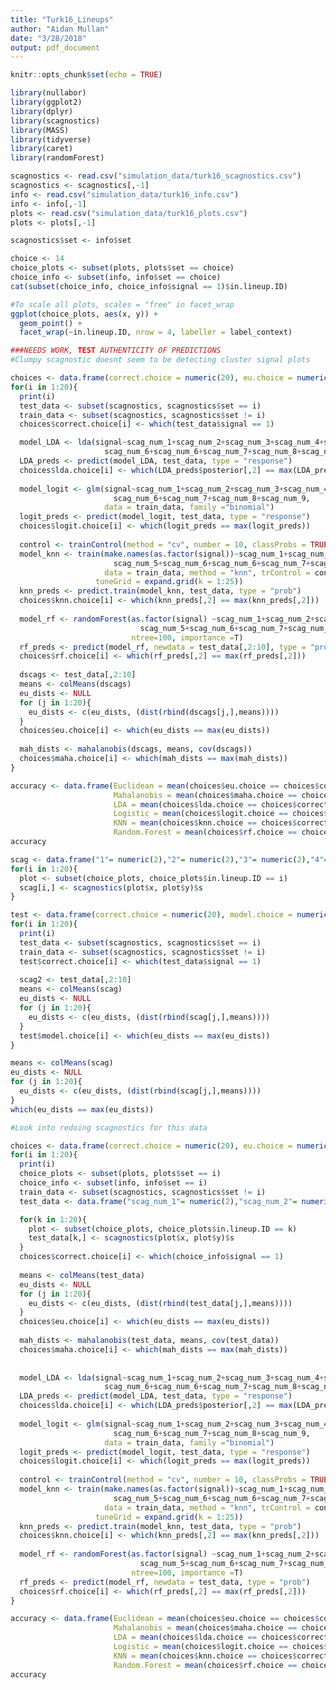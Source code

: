 ```yaml
---
title: "Turk16_Lineups"
author: "Aidan Mullan"
date: "3/28/2018"
output: pdf_document
---
```


```r
knitr::opts_chunk$set(echo = TRUE)
```

```r
library(nullabor)
library(ggplot2)
library(dplyr)
library(scagnostics)
library(MASS)
library(tidyverse)
library(caret)
library(randomForest)

scagnostics <- read.csv("simulation_data/turk16_scagnostics.csv")
scagnostics <- scagnostics[,-1]
info <- read.csv("simulation_data/turk16_info.csv")
info <- info[,-1]
plots <- read.csv("simulation_data/turk16_plots.csv")
plots <- plots[,-1]

scagnostics$set <- info$set
```

```r
choice <- 14
choice_plots <- subset(plots, plots$set == choice)
choice_info <- subset(info, info$set == choice)
cat(subset(choice_info, choice_info$signal == 1)$in.lineup.ID)

#To scale all plots, scales = "free" in facet_wrap
ggplot(choice_plots, aes(x, y)) +
  geom_point() +
  facet_wrap(~in.lineup.ID, nrow = 4, labeller = label_context) 
```



```r
###NEEDS WORK, TEST AUTHENTICITY OF PREDICTIONS
#Clumpy scagnostic doesnt seem to be detecting cluster signal plots

choices <- data.frame(correct.choice = numeric(20), eu.choice = numeric(20), maha.choice = numeric(20), rf.choice = numeric(20), knn.choice = numeric(20), lda.choice = numeric(20), logit.choice = numeric(20))
for(i in 1:20){
  print(i)
  test_data <- subset(scagnostics, scagnostics$set == i)
  train_data <- subset(scagnostics, scagnostics$set != i)
  choices$correct.choice[i] <- which(test_data$signal == 1)

  model_LDA <- lda(signal~scag_num_1+scag_num_2+scag_num_3+scag_num_4+scag_num_5+
                     scag_num_6+scag_num_6+scag_num_7+scag_num_8+scag_num_9, data = train_data)
  LDA_preds <- predict(model_LDA, test_data, type = "response")
  choices$lda.choice[i] <- which(LDA_preds$posterior[,2] == max(LDA_preds$posterior[,2]))
  
  model_logit <- glm(signal~scag_num_1+scag_num_2+scag_num_3+scag_num_4+scag_num_5+
                       scag_num_6+scag_num_7+scag_num_8+scag_num_9, 
                     data = train_data, family ="binomial")
  logit_preds <- predict(model_logit, test_data, type = "response")
  choices$logit.choice[i] <- which(logit_preds == max(logit_preds))
  
  control <- trainControl(method = "cv", number = 10, classProbs = TRUE, returnData = TRUE)
  model_knn <- train(make.names(as.factor(signal))~scag_num_1+scag_num_2+scag_num_3+scag_num_4+
                       scag_num_5+scag_num_6+scag_num_6+scag_num_7+scag_num_8+scag_num_9, 
                     data = train_data, method = "knn", trControl = control, 
                   tuneGrid = expand.grid(k = 1:25))
  knn_preds <- predict.train(model_knn, test_data, type = "prob")
  choices$knn.choice[i] <- which(knn_preds[,2] == max(knn_preds[,2]))
  
  model_rf <- randomForest(as.factor(signal) ~scag_num_1+scag_num_2+scag_num_3+scag_num_4+
                             scag_num_5+scag_num_6+scag_num_7+scag_num_8+scag_num_9, data = train_data,
                           ntree=100, importance =T)
  rf_preds <- predict(model_rf, newdata = test_data[,2:10], type = "prob")
  choices$rf.choice[i] <- which(rf_preds[,2] == max(rf_preds[,2]))  
  
  dscags <- test_data[,2:10]
  means <- colMeans(dscags)
  eu_dists <- NULL
  for (j in 1:20){
    eu_dists <- c(eu_dists, (dist(rbind(dscags[j,],means))))
  }
  choices$eu.choice[i] <- which(eu_dists == max(eu_dists))
  
  mah_dists <- mahalanobis(dscags, means, cov(dscags))
  choices$maha.choice[i] <- which(mah_dists == max(mah_dists))
}

accuracy <- data.frame(Euclidean = mean(choices$eu.choice == choices$correct.choice), 
                       Mahalanobis = mean(choices$maha.choice == choices$correct.choice),
                       LDA = mean(choices$lda.choice == choices$correct.choice),
                       Logistic = mean(choices$logit.choice == choices$correct.choice),
                       KNN = mean(choices$knn.choice == choices$correct.choice),
                       Random.Forest = mean(choices$rf.choice == choices$correct.choice))
accuracy
```


```r
scag <- data.frame("1"= numeric(2),"2"= numeric(2),"3"= numeric(2),"4"= numeric(2),"5"= numeric(2),"6"= numeric(2),"7"= numeric(2),"8"= numeric(2),"9"= numeric(2))
for(i in 1:20){
  plot <- subset(choice_plots, choice_plots$in.lineup.ID == i)
  scag[i,] <- scagnostics(plot$x, plot$y)$s
}

test <- data.frame(correct.choice = numeric(20), model.choice = numeric(20))
for(i in 1:20){
  print(i)
  test_data <- subset(scagnostics, scagnostics$set == i)
  train_data <- subset(scagnostics, scagnostics$set != i)
  test$correct.choice[i] <- which(test_data$signal == 1)
  
  scag2 <- test_data[,2:10]
  means <- colMeans(scag)
  eu_dists <- NULL
  for (j in 1:20){
    eu_dists <- c(eu_dists, (dist(rbind(scag[j,],means))))
  }
  test$model.choice[i] <- which(eu_dists == max(eu_dists))
}

means <- colMeans(scag)
eu_dists <- NULL
for (j in 1:20){
  eu_dists <- c(eu_dists, (dist(rbind(scag[j,],means))))
}
which(eu_dists == max(eu_dists))
```

```r
#Look into redoing scagnostics for this data

choices <- data.frame(correct.choice = numeric(20), eu.choice = numeric(20), maha.choice = numeric(20), rf.choice = numeric(20), knn.choice = numeric(20), lda.choice = numeric(20), logit.choice = numeric(20))
for(i in 1:20){
  print(i)
  choice_plots <- subset(plots, plots$set == i)
  choice_info <- subset(info, info$set == i)
  train_data <- subset(scagnostics, scagnostics$set != i)
  test_data <- data.frame("scag_num_1"= numeric(2),"scag_num_2"= numeric(2),"scag_num_3"= numeric(2),"scag_num_4"= numeric(2),"scag_num_5"= numeric(2),"scag_num_6"= numeric(2),"scag_num_7"= numeric(2),"scag_num_8"= numeric(2),"scag_num_9"= numeric(2))

  for(k in 1:20){
    plot <- subset(choice_plots, choice_plots$in.lineup.ID == k)
    test_data[k,] <- scagnostics(plot$x, plot$y)$s
  }
  choices$correct.choice[i] <- which(choice_info$signal == 1)
  
  means <- colMeans(test_data)
  eu_dists <- NULL
  for (j in 1:20){
    eu_dists <- c(eu_dists, (dist(rbind(test_data[j,],means))))
  }
  choices$eu.choice[i] <- which(eu_dists == max(eu_dists))
  
  mah_dists <- mahalanobis(test_data, means, cov(test_data))
  choices$maha.choice[i] <- which(mah_dists == max(mah_dists))
  
  
  model_LDA <- lda(signal~scag_num_1+scag_num_2+scag_num_3+scag_num_4+scag_num_5+
                     scag_num_6+scag_num_6+scag_num_7+scag_num_8+scag_num_9, data = train_data)
  LDA_preds <- predict(model_LDA, test_data, type = "response")
  choices$lda.choice[i] <- which(LDA_preds$posterior[,2] == max(LDA_preds$posterior[,2]))
  
  model_logit <- glm(signal~scag_num_1+scag_num_2+scag_num_3+scag_num_4+scag_num_5+
                       scag_num_6+scag_num_7+scag_num_8+scag_num_9, 
                     data = train_data, family ="binomial")
  logit_preds <- predict(model_logit, test_data, type = "response")
  choices$logit.choice[i] <- which(logit_preds == max(logit_preds))
  
  control <- trainControl(method = "cv", number = 10, classProbs = TRUE, returnData = TRUE)
  model_knn <- train(make.names(as.factor(signal))~scag_num_1+scag_num_2+scag_num_3+scag_num_4+
                       scag_num_5+scag_num_6+scag_num_6+scag_num_7+scag_num_8+scag_num_9, 
                     data = train_data, method = "knn", trControl = control, 
                   tuneGrid = expand.grid(k = 1:25))
  knn_preds <- predict.train(model_knn, test_data, type = "prob")
  choices$knn.choice[i] <- which(knn_preds[,2] == max(knn_preds[,2]))
  
  model_rf <- randomForest(as.factor(signal) ~scag_num_1+scag_num_2+scag_num_3+scag_num_4+
                             scag_num_5+scag_num_6+scag_num_7+scag_num_8+scag_num_9, data = train_data,
                           ntree=100, importance =T)
  rf_preds <- predict(model_rf, newdata = test_data, type = "prob")
  choices$rf.choice[i] <- which(rf_preds[,2] == max(rf_preds[,2])) 
}

accuracy <- data.frame(Euclidean = mean(choices$eu.choice == choices$correct.choice), 
                       Mahalanobis = mean(choices$maha.choice == choices$correct.choice),
                       LDA = mean(choices$lda.choice == choices$correct.choice),
                       Logistic = mean(choices$logit.choice == choices$correct.choice),
                       KNN = mean(choices$knn.choice == choices$correct.choice),
                       Random.Forest = mean(choices$rf.choice == choices$correct.choice))
accuracy
```


